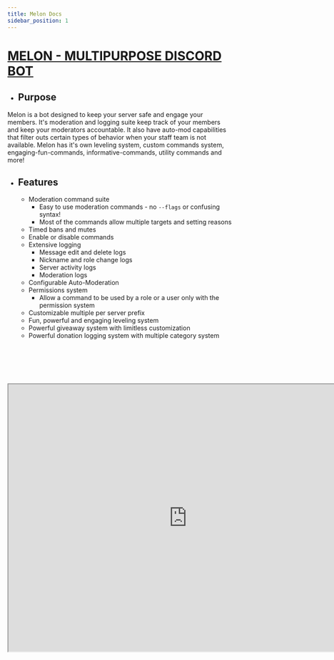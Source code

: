 ```yaml
---
title: Melon Docs
sidebar_position: 1
---
```


# <u> MELON - MULTIPURPOSE DISCORD BOT </u>

* ## <b> Purpose </b>

Melon is a bot designed to keep your server safe and engage your members. It's moderation and logging suite keep track of your members and keep your moderators accountable. It also have auto-mod capabilities that filter outs certain types of behavior when your staff team is not available. Melon has it's own leveling system, custom commands system, engaging-fun-commands, informative-commands, utility commands and more!

* ## <b> Features </b>

  * Moderation command suite
    * Easy to use moderation commands - no `--flags` or confusing syntax!
    * Most of the commands allow multiple targets and setting reasons
  * Timed bans and mutes
  * Enable or disable commands
  * Extensive logging
    * Message edit and delete logs
    * Nickname and role change logs
    * Server activity logs
    * Moderation logs
  * Configurable Auto-Moderation
  * Permissions system
    * Allow a command to be used by a role or a user only with the permission system
  * Customizable multiple per server prefix
  * Fun, powerful and engaging leveling system
  * Powerful giveaway system with limitless customization
  * Powerful donation logging system with multiple category system
<br /> <br /> <br /> <br /> <br /> <br />
<center> <iframe src="https://e.widgetbot.io/channels/926230917641560114/954638726275932170" height="600" width="800" ></iframe> </center>